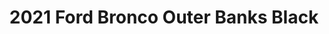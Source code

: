 ---
yrmm: 2204
brand: Ford
year: 2021
model: Bronco
trim: Outer Banks
color: Black
title: 2021 Ford Bronco Outer Banks Black
description: Rough Country suspension, Toyo tires, KMC wheels
alt: 2021 Ford Bronco Outer Banks 2-Door in black, 2" Rough Country Suspension
  Kit, 35" Toyo AT II Tires, 17" KMC Mesa wheels
width: 2500
height: 2500
---